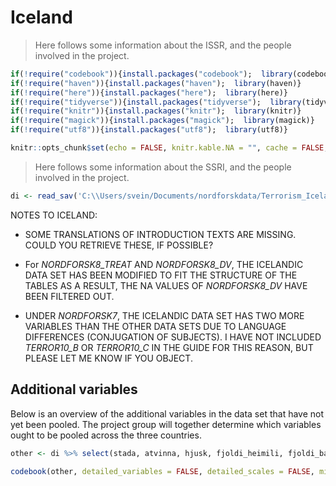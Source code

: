 # Iceland

> Here follows some information about the ISSR, and the people involved in the project.

```r
if(!require("codebook")){install.packages("codebook");  library(codebook)}
if(!require("haven")){install.packages("haven");  library(haven)}
if(!require("here")){install.packages("here");  library(here)}
if(!require("tidyverse")){install.packages("tidyverse");  library(tidyverse)}
if(!require("knitr")){install.packages("knitr");  library(knitr)}
if(!require("magick")){install.packages("magick");  library(magick)}
if(!require("utf8")){install.packages("utf8");  library(utf8)}

knitr::opts_chunk$set(echo = FALSE, knitr.kable.NA = "", cache = FALSE, message = FALSE )
```
> Here follows some information about the SSRI, and the people involved in the project.


```r
di <- read_sav('C:\\Users/svein/Documents/nordforskdata/Terrorism_Iceland.sav') 
```
NOTES TO ICELAND:

- SOME TRANSLATIONS OF INTRODUCTION TEXTS ARE MISSING.
COULD YOU RETRIEVE THESE, IF POSSIBLE?

- For *NORDFORSK8_TREAT* AND *NORDFORSK8_DV*, THE ICELANDIC DATA SET HAS BEEN MODIFIED TO FIT THE STRUCTURE OF THE TABLES
AS A RESULT, THE NA VALUES OF *NORDFORSK8_DV* HAVE BEEN FILTERED OUT. 

- UNDER *NORDFORSK7*, THE ICELANDIC DATA SET HAS TWO MORE VARIABLES THAN THE OTHER DATA SETS DUE TO LANGUAGE DIFFERENCES (CONJUGATION OF SUBJECTS). 
I HAVE NOT INCLUDED *TERROR10_B* OR *TERROR10_C* IN THE GUIDE FOR THIS REASON, BUT PLEASE LET ME KNOW IF YOU OBJECT.

## Additional variables 

Below is an overview of the additional variables in the data set that have not yet been pooled. 
The project group will together determine which variables ought to be pooled across the three countries.

```r

other <- di %>% select(stada, atvinna, hjusk, fjoldi_heimili, fjoldi_barna, e_tekjur_lokad, h_tekjur_lokad)

codebook(other, detailed_variables = FALSE, detailed_scales = FALSE, missingness_report = FALSE)

```
